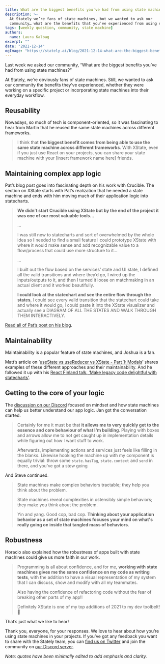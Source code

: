 ```yaml
---
title: What are the biggest benefits you’ve had from using state machines?
description: >-
  At Stately we’re fans of state machines, but we wanted to ask our
  community… what are the benefits that you’ve experienced from using state machines?
tags: [weekly question, community, state machine]
authors:
  name: Laura Kalbag
excerpt: ""
date: "2021-12-14"
ogImage: "https://stately.ai/blog/2021-12-14-what-are-the-biggest-benefits-youve-had-from-using-state-machines.png"
---
```


Last week we asked our community, “What are the biggest benefits you’ve had from using state machines?”

At Stately, we’re obviously fans of state machines. Still, we wanted to ask our community the benefits they’ve experienced, whether they were working on a specific project or incorporating state machines into their everyday workflow.

<!--truncate-->

## Reusability

Nowadays, so much of tech is component-oriented, so it was fascinating to hear from Martin that he reused the same state machines across different frameworks.

<Tweet id="1469042301783654417" />

> I think that **the biggest benefit comes from being able to use the same state machine across different frameworks**. With XState, even if you just use React on your projects, you can share your state machine with your [insert framework name here] friends.

## Maintaining complex app logic

<Tweet id="1468992722686017540" />

Pat’s blog post goes into fascinating depth on his work with Crucible. The section on XState starts with Pat’s realization that he needed a state machine and ends with him moving much of their application logic into statecharts.

> **We didn't start Crucible using XState but by the end of the project it was one of our most valuable tools…**
>
> …
>
> I was still new to statecharts and sort of overwhelmed by the whole idea so I needed to find a small feature I could prototype XState with where it would make sense and add recognizable value to a flow/process that could use more structure to it…
>
> …
>
> I built out the flow based on the services’ state and UI state, I defined all the valid transitions and where they’d go, I wired up the inputs/outputs to it, and then I turned it loose on matchmaking in an actual client and it worked beautifully.
>
> **I could look at the statechart and see the entire flow through the states**, I could see every valid transition that the statechart could take and where it would go, I could paste it into the XState visualizer and actually see a DIAGRAM OF ALL THE STATES AND WALK THROUGH THEM INTERACTIVELY.

[Read all of Pat’s post on his blog](https://tivac.com/2020/10/19/crucible-rip/).

## Maintainability

Maintainability is a popular feature of state machines, and Joshua is a fan.

<Tweet id="1468958231028326419" />

Matt’s article on ‘[useState vs useReducer vs XState - Part 1: Modals](/blog/usestate-vs-usereducer-vs-xstate-part-1-modals)’ shares examples of these different approaches and their maintainability. And he followed it up with his [React Finland talk, ‘Make legacy code delightful with statecharts’](https://www.youtube.com/watch?v=zll9uDQOOq0).

## Getting to the core of your logic

The [discussion on our Discord](https://discord.com/channels/795785288994652170/795785288994652174/918546073268670534) focused on mindset and how state machines can help us better understand our app logic. Jan got the conversation started.

> Certainly for me it must be that **it allows me to very quickly get to the essence and core behaviour of what I'm building**. Playing with boxes and arrows allow me to not get caught up in implementation details while figuring out how I want stuff to work.
>
> Afterwards, implementing actions and services just feels like filling in the blanks. Likewise hooking the machine up with my component is equally trivial: throw some `state.hasTag`, `state.context` and `send` in there, and you’ve got a stew going

And Steve continued.

> State machines make complex behaviors tractable; they help you think about the problem.
>
> State machines reveal complexities in ostensibly simple behaviors; they make you think about the problem.
>
> Yin and yang. Good cop, bad cop. **Thinking about your application behavior as a set of state machines focuses your mind on what's really going on inside that tangled mass of behaviors**.

## Robustness

Horacio also explained how the robustness of apps built with state machines could give us more faith in our work.

> Programming is all about confidence, and for me, **working with state machines gives me the same confidence on my code as writing tests**, with the addition to have a visual representation of my system that I can discuss, show and modify with all my teammates.
>
> Also having the confidence of refactoring code without the fear of breaking other parts of my app!!
>
> Definitely XState is one of my top additions of 2021 to my dev toolbelt! 💪

That’s just what we like to hear!

Thank you, everyone, for your responses. We love to hear about how you’re using state machines in your projects. If you’ve got any feedback you want to share with the Stately team, you can [find us on Twitter](https://twitter.com/statelyai) and join the community on [our Discord server](https://discord.gg).

_Note: quotes have been minimally edited to add emphasis and clarity._
